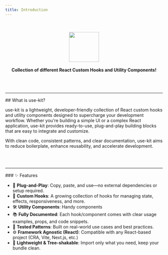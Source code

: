 ```yaml
---
title: Introduction
---
```


<div align="center" class="docs-logo">
	<br />
	<br />
  <img src="/assets/logo.svg" width="96"/>
    <br />
    <br />
    <b>Collection of different React Custom Hooks and Utility Components!</b>
    <br />
    <br />
    <br />
    <br />
    <hr />

</div>
## What is use-kit?

use-kit is a lightweight, developer-friendly collection of React custom hooks and utility components designed to supercharge your development workflow. Whether you're building a simple UI or a complex React application, use-kit provides ready-to-use, plug-and-play building blocks that are easy to integrate and customize.

With clean code, consistent patterns, and clear documentation, use-kit aims to reduce boilerplate, enhance reusability, and accelerate development.

<br />
<br />
<hr />
### ✨ Features

- 🚀 **Plug-and-Play**: Copy, paste, and use—no external dependencies or setup required.
- 🧩 **Custom Hooks**: A growing collection of hooks for managing state, effects, responsiveness, and more.
- 🛠️ **Utility Components**: Handy components
- 📚 **Fully Documented**: Each hook/component comes with clear usage examples, props, and code snippets.
- 🧪 **Tested Patterns**: Built on real-world use cases and best practices.
- ⚙️ **Framework Agnostic (React)**: Compatible with any React-based project (CRA, Vite, Next.js, etc.)
- 🌱 **Lightweight & Tree-shakable**: Import only what you need, keep your bundle clean.

